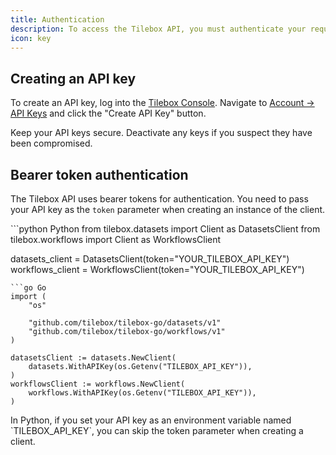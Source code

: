 ```yaml
---
title: Authentication
description: To access the Tilebox API, you must authenticate your requests. This guide explains how authentication works, focusing on API keys used as bearer tokens.
icon: key
---
```


## Creating an API key

To create an API key, log into the [Tilebox Console](https://console.tilebox.com). Navigate to [Account -> API Keys](https://console.tilebox.com/account/api-keys) and click the "Create API Key" button.

<Info>
Keep your API keys secure. Deactivate any keys if you suspect they have been compromised.
</Info>

## Bearer token authentication

The Tilebox API uses bearer tokens for authentication. You need to pass your API key as the `token` parameter when creating an instance of the client.

<CodeGroup>
```python Python
from tilebox.datasets import Client as DatasetsClient
from tilebox.workflows import Client as WorkflowsClient

datasets_client = DatasetsClient(token="YOUR_TILEBOX_API_KEY")
workflows_client = WorkflowsClient(token="YOUR_TILEBOX_API_KEY")
```
```go Go
import (
	"os"

	"github.com/tilebox/tilebox-go/datasets/v1"
	"github.com/tilebox/tilebox-go/workflows/v1"
)

datasetsClient := datasets.NewClient(
	datasets.WithAPIKey(os.Getenv("TILEBOX_API_KEY")),
)
workflowsClient := workflows.NewClient(
	workflows.WithAPIKey(os.Getenv("TILEBOX_API_KEY")),
)
```
</CodeGroup>

<Tip>
In Python, if you set your API key as an environment variable named `TILEBOX_API_KEY`, you can skip the token parameter when creating a client.
</Tip>
